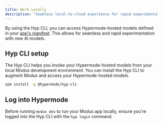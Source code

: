 ```yaml
---
title: Work Locally
description: "Seamless local-to-cloud experience for rapid experimentation"
---
```


By using the Hyp CLI, you can access Hypermode-hosted models defined in your
[app's manifest](/modus/app-manifest). This allows for seamless and rapid
experimentation with new AI models.

## Hyp CLI setup

The Hyp CLI helps you invoke your Hypermode-hosted models from your local Modus
development environment. You can install the Hyp CLI to augment Modus and access
your Hypermode-hosted models.

```bash
npm install -g @hypermode/hyp-cli
```

## Log into Hypermode

Before running `modus dev` to run your Modus app locally, ensure you're logged
into the Hyp CLI with the `hyp login` command.
